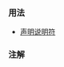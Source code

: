 {{cpp/keyword/title|constinit {{mark since c++20}}}}
{{cpp/keyword/navbar}}

===用法===
* [[cpp/language/constinit | {{tt|constinit}} 声明说明符]]{{mark since c++20}}

===注解===
{{feature test macro|std=C++20|value=201907L|__cpp_constinit|{{c/core|constinit}}}}

{{langlinks|es|en|ja}}